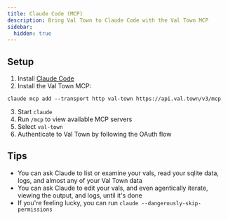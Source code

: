 ```yaml
---
title: Claude Code (MCP)
description: Bring Val Town to Claude Code with the Val Town MCP
sidebar:
  hidden: true
---
```


## Setup

1. Install [Claude Code](https://docs.claude.com/en/docs/claude-code/quickstart)
2. Install the Val Town MCP:

```
claude mcp add --transport http val-town https://api.val.town/v3/mcp
```

3. Start `claude`
4. Run `/mcp` to view available MCP servers
5. Select `val-town`
6. Authenticate to Val Town by following the OAuth flow

## Tips

- You can ask Claude to list or examine your vals, read your sqlite data, logs, and almost any of your Val Town data
- You can ask Claude to edit your vals, and even agentically iterate, viewing the output, and logs, until it's done
- If you're feeling lucky, you can run `claude --dangerously-skip-permissions`
